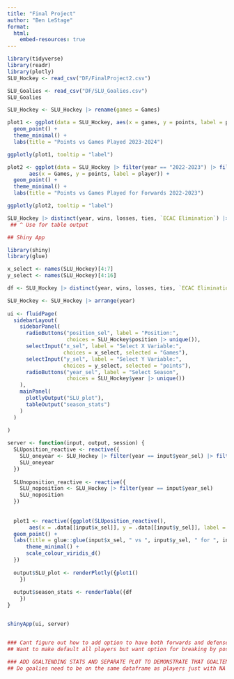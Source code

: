```yaml
---
title: "Final Project"
author: "Ben LeStage"
format: 
  html:
    embed-resources: true
---
```


```r
library(tidyverse)
library(readr)
library(plotly)
SLU_Hockey <- read_csv("DF/FinalProject2.csv")

SLU_Goalies <- read_csv("DF/SLU_Goalies.csv")
SLU_Goalies

SLU_Hockey <- SLU_Hockey |> rename(games = Games)
```

```r

plot1 <- ggplot(data = SLU_Hockey, aes(x = games, y = points, label = player)) +
  geom_point() +
  theme_minimal() +
  labs(title = "Points vs Games Played 2023-2024")

ggplotly(plot1, tooltip = "label")

plot2 <- ggplot(data = SLU_Hockey |> filter(year == "2022-2023") |> filter(position == "F"), 
       aes(x = Games, y = points, label = player)) +
  geom_point() + 
  theme_minimal() +
  labs(title = "Points vs Games Played for Forwards 2022-2023")

ggplotly(plot2, tooltip = "label")

SLU_Hockey |> distinct(year, wins, losses, ties, `ECAC Elimination`) |> arrange(year)
 ## ^ Use for table output
```




```r
## Shiny App

library(shiny)
library(glue)

x_select <- names(SLU_Hockey)[4:7]
y_select <- names(SLU_Hockey)[4:16]

df <- SLU_Hockey |> distinct(year, wins, losses, ties, `ECAC Elimination`) |> arrange(year)

SLU_Hockey <- SLU_Hockey |> arrange(year)
 
ui <- fluidPage(
  sidebarLayout(
    sidebarPanel(
      radioButtons("position_sel", label = "Position:",
                   choices = SLU_Hockey$position |> unique()),
      selectInput("x_sel", label = "Select X Variable:",
                  choices = x_select, selected = "Games"),
      selectInput("y_sel", label = "Select Y Variable:",
                  choices = y_select, selected = "points"),
      radioButtons("year_sel", label = "Select Season",
                   choices = SLU_Hockey$year |> unique())
    ),
    mainPanel(
      plotlyOutput("SLU_plot"),
      tableOutput("season_stats")
    )
  )
  
)

server <- function(input, output, session) {
  SLUposition_reactive <- reactive({
    SLU_oneyear <- SLU_Hockey |> filter(year == input$year_sel) |> filter(position == input$position_sel)
    SLU_oneyear
  })
  
  SLUnoposition_reactive <- reactive({
    SLU_noposition <- SLU_Hockey |> filter(year == input$year_sel)
    SLU_noposition
  })
  
  
  plot1 <- reactive({ggplot(SLUposition_reactive(), 
       aes(x = .data[[input$x_sel]], y = .data[[input$y_sel]], label = player, colour = position)) +
  geom_point() + 
  labs(title = glue::glue(input$x_sel, " vs ", input$y_sel, " for ", input$position_sel, " ", input$year_sel)) +
      theme_minimal() +
      scale_colour_viridis_d()
  })
  
  output$SLU_plot <- renderPlotly({plot1()
    })
  
  output$season_stats <- renderTable({df
    })
}


shinyApp(ui, server)


### Cant figure out how to add option to have both forwards and defensemen on same plot. Want to create an option for this that will cancel out the filter argument for position 
## Want to make default all players but want option for breaking by position do I need an if/else statement?

### ADD GOALTENDING STATS AND SEPARATE PLOT TO DEMONSTRATE THAT GOALTENDING HAS GIVEN THEM EVERYTHING
## Do goalies need to be on the same dataframe as players just with NA values for 
```







































































































